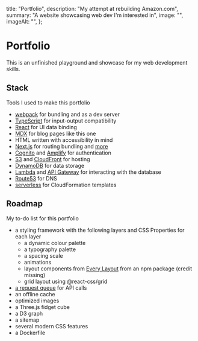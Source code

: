 
  title: "Portfolio",
  description: "My attempt at rebuilding Amazon.com",
  summary: "A website showcasing web dev I'm interested in",
  image: "",
  imageAlt: "",
};

# Portfolio

This is an unfinished playground and showcase for my web development skills.

## Stack

Tools I used to make this portfolio

*   [webpack](https://webpack.js.org/) for bundling and as a dev server
*   [TypeScript](https://www.typescriptlang.org/) for input-output compatibility
*   [React](https://reactjs.org/) for UI data binding
*   [MDX](https://mdxjs.com/) for blog pages like this one
*   HTML written with accessibility in mind
*   [Next.js](https://nextjs.org/) for routing bundling and [more](/blog/server)
*   [Cognito](https://aws.amazon.com/cognito/) and [Amplify](https://aws.amazon.com/amplify/) for authentication
*   [S3](https://aws.amazon.com/s3/) and [CloudFront](https://aws.amazon.com/cloudfront/) for hosting
*   [DynamoDB](https://aws.amazon.com/dynamodb/) for data storage
*   [Lambda](https://aws.amazon.com/lambda/) and [API Gateway](https://aws.amazon.com/api-gateway/) for interacting with the database
*   [Route53](https://aws.amazon.com/route53/) for DNS
*   [serverless](https://www.serverless.com/) for CloudFormation templates

## Roadmap

My to-do list for this portfolio

*   a styling framework with the following layers and CSS Properties for each layer
    *    a dynamic colour palette
    *    a typography palette
    *    a spacing scale
    *    animations
    *    layout components from [Every Layout](https://every-layout.dev/) from an npm package (credit missing)
    *    grid layout using @react-css/grid
*   [a request queue](https://developers.google.com/web/tools/workbox/modules/workbox-background-sync) for API calls
*   an offline cache
*   optimized images
*   a Three.js fidget cube
*   a D3 graph
*   a sitemap
*   several modern CSS features
*   a Dockerfile

